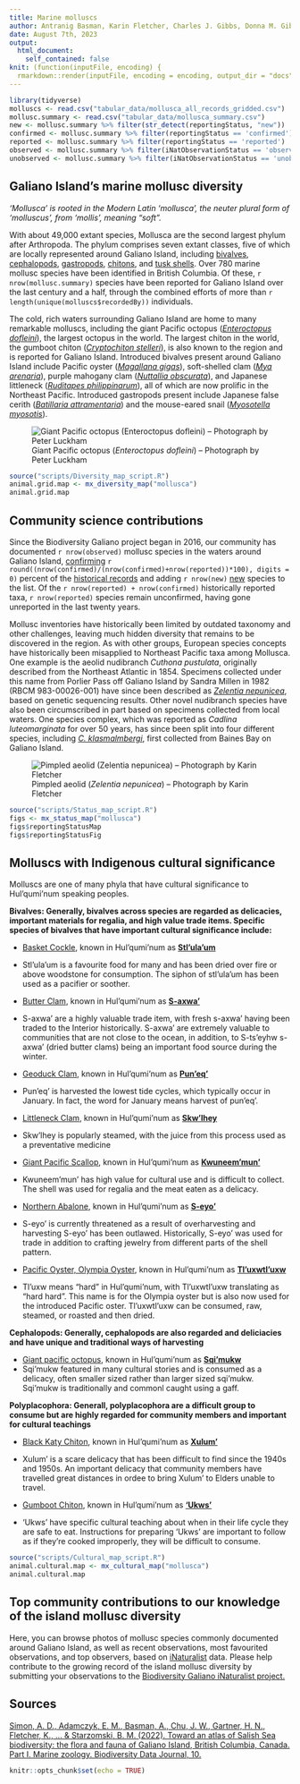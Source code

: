 ```yaml
---
title: Marine molluscs
author: Antranig Basman, Karin Fletcher, Charles J. Gibbs, Donna M. Gibbs, Rick M. Harbo, Andy Lamb, Andrew Simon
date: August 7th, 2023
output: 
  html_document:
    self_contained: false
knit: (function(inputFile, encoding) {
  rmarkdown::render(inputFile, encoding = encoding, output_dir = "docs", output_options = list(copy_resources = TRUE)) })
---
```


```r
library(tidyverse)
molluscs <- read.csv("tabular_data/mollusca_all_records_gridded.csv")
mollusc.summary <- read.csv("tabular_data/mollusca_summary.csv")
new <- mollusc.summary %>% filter(str_detect(reportingStatus, "new")) 
confirmed <- mollusc.summary %>% filter(reportingStatus == 'confirmed') 
reported <- mollusc.summary %>% filter(reportingStatus == 'reported') 
observed <- mollusc.summary %>% filter(iNatObservationStatus == 'observed') 
unobserved <- mollusc.summary %>% filter(iNatObservationStatus == 'unobserved') 
```

## Galiano Island's marine mollusc diversity

*'Mollusca' is rooted in the Modern Latin 'mollusca', the neuter plural form of 'molluscus', from 'mollis', meaning “soft”.*

With about 49,000 extant species, Mollusca are the second largest phylum after Arthropoda. The phylum comprises seven extant classes, five of which are locally represented around Galiano Island, including [bivalves](#taxon:Bivalvia), [cephalopods](#taxon:Cephalopoda), [gastropods](#taxon:Gastropoda), [chitons](#taxon:Chitonida), and [tusk shells](#taxon:Scaphopoda). Over 780 marine mollusc species have been identified in British Columbia. Of these, `r nrow(mollusc.summary)` species have been reported for Galiano Island over the last century and a half, through the combined efforts of more than `r length(unique(molluscs$recordedBy))` individuals.

The cold, rich waters surrounding Galiano Island are home to many remarkable molluscs, including the giant Pacific octopus ([*Enteroctopus dofleini*](#taxon:Enteroctopus dofleini)), the largest octopus in the world. The largest chiton in the world, the gumboot chiton ([*Cryptochiton stelleri*](#taxon:Cryptochiton stelleri)), is also known to the region and is reported for Galiano Island. Introduced bivalves present around Galiano Island include Pacific oyster ([*Magallana gigas*](#taxon:Magallana gigas)), soft-shelled clam ([*Mya arenaria*](#taxon:Mya arenaria)), purple mahogany clam ([*Nuttallia obscurata*](#taxon:Nuttallia obscurata)), and Japanese littleneck ([*Ruditapes philippinarum*](#taxon:Ruditapes philippinarum)), all of which are now prolific in the Northeast Pacific. Introduced gastropods present include Japanese false cerith ([*Batillaria attramentaria*](#taxon:Batillaria attramentaria)) and the mouse-eared snail ([*Myosotella myosotis*](#taxon:Myosotella myosotis)).

![Giant Pacific octopus (*Enteroctopus dofleini*) – Photograph by Peter Luckham](media/Enteroctopus_dofleini_Peter_Luckham.jpeg)

```r
source("scripts/Diversity_map_script.R")
animal.grid.map <- mx_diversity_map("mollusca")
animal.grid.map
```

## Community science contributions

Since the Biodiversity Galiano project began in 2016, our community has documented `r nrow(observed)` mollusc species in the waters around Galiano Island, [confirming](#region:confirmed) `r round((nrow(confirmed)/(nrow(confirmed)+nrow(reported))*100), digits = 0)` percent of the [historical records](#region:historical) and adding `r nrow(new)` [new](#region:new) species to the list. Of the `r nrow(reported) + nrow(confirmed)` historically reported taxa, `r nrow(reported)` species remain unconfirmed, having gone unreported in the last twenty years.

Mollusc inventories have historically been limited by outdated taxonomy and other challenges, leaving much hidden diversity that remains to be discovered in the region. As with other groups, European species concepts have historically been misapplied to Northeast Pacific taxa among Mollusca. One example is the aeolid nudibranch *Cuthona pustulata*, originally described from the Northeast Atlantic in 1854. Specimens collected under this name from Porlier Pass off Galiano Island by Sandra Millen in 1982 (RBCM 983-00026-001) have since been described as [*Zelentia nepunicea*](#taxon:Zelentia nepunicea), based on genetic sequencing results. Other novel nudibranch species have also been circumscribed in part based on specimens collected from local waters. One species complex, which was reported as *Cadlina luteomarginata* for over 50 years, has since been split into four different species, including [*C. klasmalmbergi*](#taxon:Cadlina klasmalmbergi), first collected from Baines Bay on Galiano Island.

![Pimpled aeolid (*Zelentia nepunicea*) – Photograph by Karin Fletcher](media/Zelentia_nepunicea_Karin_Fletcher.jpeg)

```r
source("scripts/Status_map_script.R")
figs <- mx_status_map("mollusca")
figs$reportingStatusMap
figs$reportingStatusFig
```

## Molluscs with Indigenous cultural significance

Molluscs are one of many phyla that have cultural significance to Hul'qumi'num speaking peoples. 

**Bivalves: Generally, bivalves across species are regarded as delicacies, important materials for regalia, and high value trade items. Specific species of bivalves that have important cultural significance include:**

* [Basket Cockle](#taxon: Clinocardium nuttallii), known in Hul'qumi'num as [**Stl'ula'um**](#taxon:Clinocardium nuttallii)
- Stl'ula'um is a favourite food for many and has been dried over fire or above woodstone for consumption. The siphon of stl'ula'um has been used as a pacifier or soother.

* [Butter Clam](Saxidomus giganteus), known in Hul'qumi'num as [**S-axwa'**](#taxon:Saxidomus giganteus)
- S-axwa' are a highly valuable trade item, with fresh s-axwa' having been traded to the Interior historically. S-axwa' are extremely valuable to communities that are not close to the ocean, in addition, to S-ts'eyhw s-axwa' (dried butter clams) being an important food source during the winter. 

* [Geoduck Clam](Panopea generosa), known in Hul'qumi'num as [**Pun'eq'**](#taxon:Panopea generosa)
- Pun'eq' is harvested the lowest tide cycles, which typically occur in January. In fact, the word for January means harvest of pun'eq'. 

* [Littleneck Clam](Protothaca staminea), known in Hul'qumi'num as [**Skw'lhey**](#taxon:Protothaca staminea)
- Skw'lhey is popularly steamed, with the juice from this process used as a preventative medicine 

* [Giant Pacific Scallop](Patinopecten caurinus), known in Hul'qumi'num as [**Kwuneem'mun'**](#taxon:Patinopecten caurinus)
- Kwuneem'mun' has high value for cultural use and is difficult to collect. The shell was used for regalia and the meat eaten as a delicacy.

* [Northern Abalone](Haliotis kamtschatkana), known in Hul'qumi'num as [**S-eyo'**](#taxon:Haliotis kamtschatkana)
- S-eyo' is currently threatened as a result of overharvesting and harvesting S-eyo' has been outlawed. Historically, S-eyo' was used for trade in addition to crafting jewelry from different parts of the shell pattern.

* [Pacific Oyster, Olympia Oyster](#taxon:Crassostrea gigas, Ostrea conchaphila), known in Hul'qumi'num as [**Tl'uxwtl'uxw**](#taxon:Crassostrea gigas, Ostrea conchaphila)
- Tl'uxw means "hard" in Hul'qumi'num, with Tl'uxwtl'uxw translating as "hard hard". This name is for the Olympia oyster but is also now used for the introduced Pacific oster. Tl'uxwtl'uxw can be consumed, raw, steamed, or roasted and then dried. 

**Cephalopods: Generally, cephalopods are also regarded and deliciacies and have unique and traditional ways of harvesting**

* [Giant pacific octopus](#taxon:Enteroctopus dofleini), known in Hul'qumi'num as [**Sqi'mukw**](#taxon:Enteroctopus dofleini)
- Sqi'mukw featured in many cultural stories and is consumed as a delicacy, often smaller sized rather than larger sized sqi'mukw. Sqi'mukw is traditionally and commonl caught using a gaff. 

**Polyplacophora: Generall, polyplacophora are a difficult group to consume but are highly regarded for community members and important for cultural teachings**

* [Black Katy Chiton](#taxon: Katharina tunicata), known in Hul'qumi'num as [**Xulum'**](#taxon:Katharina tunicata)
- Xulum' is a scare delicacy that has been difficult to find since the 1940s and 1950s. An important delicacy that community members have travelled great distances in ordee to bring Xulum' to Elders unable to travel. 

* [Gumboot Chiton](Cryptochiton stelleri), known in Hul'qumi'num as [**'Ukws'**](#taxon:Cryptochiton stelleri)
- 'Ukws' have specific cultural teaching about when in their life cycle they are safe to eat. Instructions for preparing 'Ukws' are important to follow as if they're cooked improperly, they will be difficult to consume. 



```r
source("scripts/Cultural_map_script.R")
animal.cultural.map <- mx_cultural_map("mollusca")
animal.cultural.map
```

## Top community contributions to our knowledge of the island mollusc diversity

Here, you can browse photos of mollusc species commonly documented around Galiano Island, as well as recent observations, most favourited observations, and top observers, based on [iNaturalist](http://inaturalist.org/) data. Please help contribute to the growing record of the island mollusc diversity by submitting your observations to the [Biodiversity Galiano iNaturalist project.](http://inaturalist.org/projects/biodiversity-galiano-island) 

<span class="mxcw-nonLeafletPane mxcw-paneName-TopContributions html-widget leaflet"></span>

## Sources

[Simon, A. D., Adamczyk, E. M., Basman, A., Chu, J. W., Gartner, H. N., Fletcher, K., ... & Starzomski, B. M. (2022). Toward an atlas of Salish Sea biodiversity: the flora and fauna of Galiano Island, British Columbia, Canada. Part I. Marine zoology. Biodiversity Data Journal, 10.](https://bdj.pensoft.net/article/76050/)

```r
knitr::opts_chunk$set(echo = TRUE)
```
